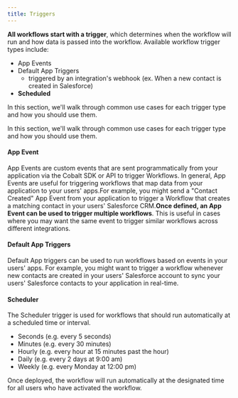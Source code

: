 ```yaml
---
title: Triggers
---
```


**All workflows start with a trigger**, which determines when the workflow will run and how data is passed into the workflow. Available workflow trigger types include:

- App Events
- Default App Triggers
     + triggered by an integration's webhook (ex. When a new contact is created in Salesforce)
- **Scheduled**


In this section, we'll walk through common use cases for each trigger type and how you should use them.‌

In this section, we'll walk through common use cases for each trigger type and how you should use them.‌

#### App Event
App Events are custom events that are sent programmatically from your application via the Cobalt SDK or API to trigger Workflows. In general, App Events 
are useful for triggering workflows that map data from your application to your users' apps.For example, you might send a "Contact Created" App Event from 
your application to trigger a Workflow that creates a matching contact in your users' Salesforce CRM.**Once defined, an App Event can be used to trigger 
multiple workflows**. This is useful in cases where you may want the same event to trigger similar workflows across different integrations.

#### Default App Triggers
Default App triggers can be used to run workflows based on events in your users' apps. For example, you might want to trigger a workflow whenever new contacts 
are created in your users' Salesforce account to sync your users' Salesforce contacts to your application in real-time.

#### Scheduler
The Scheduler trigger is used for workflows that should run automatically at a scheduled time or interval. 

+ Seconds
   (e.g. every 5 seconds)
+ Minutes
   (e.g. every 30 minutes)
+ Hourly
   (e.g. every hour at 15 minutes past the hour)
+ Daily
   (e.g. every 2 days at 9:00 am)
+ Weekly
   (e.g. every Monday at 12:00 pm)

Once deployed, the workflow will run automatically at the designated time for all users who have activated the workflow.